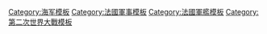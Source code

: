 <noinclude>
{{noteTA
|G1=Shipname
|1=zh-hans:黎塞留; zh-tw:黎胥留; zh-hk:黎希留;
|2=zh-hans:敦刻尔克; zh-tw:敦克爾克; zh-hk:鄧扣克;
}}
</noinclude>{{military navigation
|name  = 二戰法國海軍艦船
|title = 二戰法國海軍艦船
|style = wide
|state = {{{state|autocollapse}}}
|bodyclass = hlist
|image = [[File:Civil and Naval Ensign of France.svg|70px]]<br/><br/>[[Image:Flag of Philippe Pétain, Chief of State of Vichy France.gif|70px]]<br/><br/>[[Image:Naval Jack of Free France.svg|70px]]

|group1= <div style="text-align: center;">[[航空母舰]]</div>
|list1=
* [[貝亞恩號航空母艦|-{zh-cn:贝阿恩; zh-hant:貝亞恩;}-]]{{I sup|S}}
* [[霞飞级航空母舰|霞飞]]{{I sup|X}}

|group2= [[护航航空母舰]]
|list2=
* {{Link-en|欺騙者號護航航空母艦|HMS Biter (D97)|迪克斯莫德}}{{I sup|S}}{{I sup|LL}}

|group3= [[水上飛機母艦]]
|list3=
* [[塔斯特指揮官號水上飛機母艦|塔斯特指挥官]]{{I sup|S}}
* [[無憂級水上飛機母艦|無憂]]{{I sup|X}}

|group4= <div style="text-align: center;">[[戰艦]]</div>
|list4=
* [[孤拔级战列舰|孤拔]]
* [[布列塔尼级战列舰|布列塔尼]]
* [[敦刻尔克级战列舰|敦刻尔克]]
* [[黎塞留级战列舰|黎塞留]]
* [[阿爾薩斯級戰列艦|阿尔萨斯]]{{I sup|X}}

|group5= <div style="text-align: center;">[[重巡洋舰]]</div>
|list5=
* {{Link-en|杜肯级重巡洋舰|Duquesne-class cruiser|杜肯}}
* {{Link-jp|苏弗朗级重巡洋舰|シュフラン級重巡洋艦|苏弗朗}}
* [[阿尔及利亚號重巡洋舰|阿尔及利亚]]{{I sup|S}}
* [[圣路易级重巡洋舰|-{zh-cn:圣路易; zh-tw:聖路易; zh-hk:聖路易;}-]]{{I sup|X}}

|group6= <div style="text-align: center;">[[輕巡洋艦]]</div>
|list6=
* {{Link-en|迪盖-特鲁安级轻巡洋舰|Duguay-Trouin-class cruiser|迪盖-特鲁安}}
* {{Link-en|圣女贞德号训练巡洋舰|French cruiser Jeanne d'Arc (1930)|圣女贞德}}{{I sup|S}}
* [[埃米爾·貝爾坦號輕巡洋艦|埃米尔·贝尔坦]]{{I sup|S}}
* {{Link-en|拉加利索尼埃级轻巡洋舰|La Galissonnière-class cruiser|拉加利索尼埃}}
* [[德格拉斯號轻巡洋舰|德格拉斯]]{{I sup|C}}

|group7= <div style="text-align: center;">大型[[驱逐舰]]</div>
|list7=
* {{Link-en|胡狼级大型驱逐舰|Chacal-class destroyer|胡狼}}
* [[獵豹級驅逐艦|猎豹]]
* [[鷹級驅逐艦|鹰]]
* {{Link-en|沃克兰级大型驱逐舰|Vauquelin-class destroyer|沃克兰}}
* [[空想级驅逐艦|空想]]
* {{Link-en|莫加多尔级大型驱逐舰|Mogador-class destroyer|莫加多尔}}

|group8= <div style="text-align: center;">驱逐舰 / [[魚雷艇]]</div>
|list8=
* {{Link-en|暴风雪级驱逐舰|Bourrasque-class destroyer|暴风雪}}
* [[靈巧級驅逐艦|靈巧]]
* {{Link-en|勇敢級驅逐艦 (1938年)|Le Hardi-class destroyer|勇敢}}
* {{Link-jp|拉墨爾波墨涅級魚雷艇|ラ・メルポメーヌ級水雷艇|拉墨爾波墨涅}}
* {{Link-en|驕傲級驅逐艦|Le Fier-class torpedo boat|驕傲}}{{I sup|X}}
* {{Link-en|戰士號驅逐艦|French destroyer La Combattante|戰士}}{{I sup|S}}{{I sup|LL}}

|group9= <div style="text-align: center;">{{Link-en|護航艦|Escorteur|護航艦}}</div>
|list9=
* {{Link-en|花級護衛艦 (法國海軍)|Flower-class corvette|花 (法國)}}
* [[坎農級護航驅逐艦|坎農]]{{I sup|LL}}
* [[PC-461级驱潜舰|PC-461]]{{I sup|LL}}
* {{Link-en|河流級巡防艦|River-class frigate|河流}}{{I sup|LL}}

|group10= <div style="text-align: center;">[[通報艦]]</div>
|list10=
* {{Link-en|南芥級護衛艦|Arabis-class sloop|南芥}}
* {{Link-en|南庭薺級護衛艦|Aubrietia-class sloop|伊蘇}}{{I sup|S}}
* {{Link-fr|阿拉斯級通報艦|Classe Arras|阿拉斯}}
* [[斯卡爾普級通報艦|斯卡爾普]]
* {{Link-en|布干維爾級通報艦|Bougainville-class aviso|布干維爾}}
* {{Link-en|埃朗級通報艦|Elan-class minesweeping sloop|埃朗}}
* {{Link-en|臆羚級通報艦|Chamois-class minesweeping sloop|臆羚}}

|group11= <div style="text-align: center;">[[潛艇]]</div>
|list11=
{{Navbox|child
  |evenodd = swap 
|group1= 远洋
|list1=
* {{Link-de|鯊魚級潛艇 (法國海軍)|Requin-Klasse|鯊魚}}
* {{Link-en|可畏级潜艇 (1928年)|Redoutable-class submarine (1928)|可畏}}
* [[速科夫號潛艇|-{zh-hans:叙尔库夫; zh-hant:速科夫;}-]]{{I sup|S}}
* {{Link-de|羅蘭·莫里約級潛艇|Morillot-Klasse|羅蘭·莫里約}}{{I sup|X}}

|group2= 近海
|list2=
* {{Link-en|海妖级潜艇 (1925年)|Sirène-class submarine|海妖}}
* {{Link-pl|亚里安级潜艇|Okręty podwodne typu Ariane|亚里安}}
* {{Link-en|女妖级潜艇 (1925年)|Circé-class submarine (1925)|女妖}}
* {{Link-en|船蛸级潜艇|Argonaute-class submarine|船蛸}}
* {{Link-de|俄里翁级潜艇|Orion-Klasse (1931)|俄里翁}}
* {{Link-en|月亮女神级潜艇 (1930年)|Diane-class submarine (1930)|月亮女神}}
* {{Link-de|智慧女神级潜艇|Minerve-Klasse|智慧女神}}
* {{Link-de|曙光级潜艇|L’Aurore-Klasse|曙光}}
* {{Link-de|凤凰级潜艇|Phénix-Klasse|凤凰}}{{I sup|X}}
* {{Link-en|居禮號潛艇 (P67)|French submarine Curie (P67)|居禮}}{{I sup|S}}{{I sup|LL}}
* {{Link-it|青銅號潛艇|Bronzo (sommergibile)|獨角鯨}}{{I sup|S}}{{I sup|LL}}

|group3= 佈雷
|list3=
* {{Link-de|蓝宝石级潜艇 (1928年)|Saphir-Klasse|蓝宝石}}
* {{Link-de|绿宝石级潜艇 (1940年)|Émeraude-Klasse (1940)|绿宝石}}{{I sup|X}}
}}

|group12= <div style="text-align: center;">其他</div>
|list12=
* {{Link-en|冥王号布雷巡洋舰|French cruiser Pluton|冥王}}{{I sup|S}}

|below= 
; S: 仅建一艘
; C: 战后完成
; X: 计划取消
; LL: 透過[[租借法案]]取得

}}<noinclude>
{{collapsible option}}
[[Category:海军模板]]
[[Category:法國軍事模板]]
[[Category:法國軍艦模板]]
[[Category:第二次世界大戰模板]]
</noinclude>